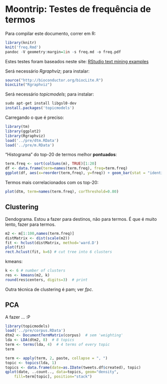 Moontrip: Testes de frequência de termos
==========================================

Para compilar este documento, correr em R:

```r
library(knitr)
knit('freq.Rmd')
pandoc -V geometry:margin=1in -s freq.md -o freq.pdf
```

Estes testes foram baseados neste site: [RStudio text mining examples][link1]

[link1]: https://rstudio-pubs-static.s3.amazonaws.com/66739_c4422a1761bd4ee0b0bb8821d7780e12.html

Será necessário *Rgraphviz*; para instalar:

```r
source("http://bioconductor.org/biocLite.R")
biocLite("Rgraphviz")
```

Será necessário *topicmodels*; para instalar:

```r
sudo apt-get install libgsl0-dev
install.packages('topicmodels')
```

Carregando o que é preciso:

```r
library(tm)
library(ggplot2)
library(Rgraphviz)
load('../pre/dtm.RData')
load('../pre/m.RData')
```

"Histograma" do top-20 de termos melhor **pontuados**:

```r
term.freq <- sort(colSums(m), TRUE)[1:20]
df <- data.frame(term=names(term.freq), freq=term.freq)
ggplot(df, aes(x=reorder(term,freq), y=freq)) + geom_bar(stat = "identity") + xlab("Terms") + ylab("Count") + coord_flip() + theme_classic()
```

Termos mais correlacionados com os top-20:

```r
plot(dtm, term=names(term.freq), corThreshold=0.80)
```

Clustering
------------------------------

Dendograma. Estou a fazer para destinos, não para termos. É que é muito lento, fazer para termos.

```r
m2 <- m[1:100,names(term.freq)]
distMatrix <- dist(scale(m2))
fit <- hclust(distMatrix, method='ward.D')
plot(fit)
rect.hclust(fit, k=6) # cut tree into 6 clusters 
```

kmeans:

```r
k <- 6 # number of clusters
res <- kmeans(m2, k)
round(res$centers, digits=3)  # print
```

Outra técnica de clustering é pam; ver *fpc*.

PCA
---------------------------------

A fazer ... :P

```r
library(topicmodels)
load('../pre/corpus.RData')
dtm2 <- DocumentTermMatrix(corpus)  # sem 'weighting'
lda <- LDA(dtm2, 8)  # 8 topics
term <- terms(lda, 4)  # 4 terms of every topic
term
```

```r
term <- apply(term, 2, paste, collapse = ", ")
topic <- topics(lda, 1)
topics <- data.frame(date=as.IDate(tweets.df$created), topic)
qplot(date, ..count.., data=topics, geom="density",
	fill=term[topic], position="stack")
```
